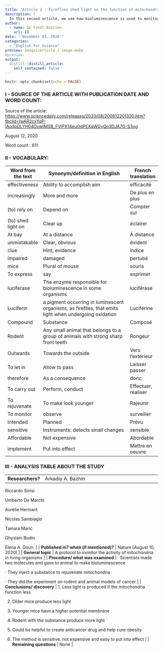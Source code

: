 ```yaml
---
title: "Article 2 : Fireflies shed light on the function of mitochondria"
description: |
  In this second article, we see how bioluminescence is used to monitor the activity of mitochondria.
author:
  - name: De Tandt Bastien
    url: {}
date: "`November 03, 2020`"
categories:
  - "English for Science"
preview: Image2/Article 2 image.webp
#preview: 
output:
  distill::distill_article:
    self_contained: false
---
```


```r
knitr::opts_chunk$set(echo = FALSE)
```

### I - SOURCE OF THE ARTICLE WITH PUBLICATION DATE AND WORD COUNT:

Source of the article: [https://www.sciencedaily.com/releases/2020/08/200812201330.htm?fbclid=IwAR2cxYqP-IAodpDLYH04DxwtMSB_FVjPX14euOdPEXqWGyQn3DJA7G-S3og](https://www.sciencedaily.com/releases/2020/08/200812201330.htm?fbclid=IwAR2cxYqP-IAodpDLYH04DxwtMSB_FVjPX14euOdPEXqWGyQn3DJA7G-S3og)

August 12, 2020

Word count : 611

### II - VOCABULARY: 

| Word from the text | Synonym/definition in English                                                                          | French translation  |
| ------------------ | ------------------------------------------------------------------------------------------------------ | ------------------- |
| effectiveness      | Ability to accomplish aim                                                                              | efficacité          |
| increasingly       | More and more                                                                                          | De plus en plus     |
| (to) rely on       | Depend on                                                                                              | Compter sur         |
| (to) shed light on | Clear up                                                                                               | éclairer            |
| At bay             | At a distance                                                                                          | À distance          |
| unmistakable       | Clear, obvious                                                                                         | évident             |
| clue               | Hint, evidence                                                                                         | indice              |
| impaired           | damaged                                                                                                | pertubé             |
| mice               | Plural of mouse                                                                                        | souris              |
| To express         | say                                                                                                    | exprimer            |
| luciferase         | The enzyme responsible for bioluminescence in some organisms                                           | luciférase          |
| Luciferin          | a pigment occurring in luminescent organisms, as fireflies, that emits light when undergoing oxidation | Luciférine          |
| Compound           | Substance                                                                                              | Composé             |
| Rodent             | Any small animal that belongs to a group of animals with strong sharp front teeth                      | Rongeur             |
| Outwards           | Towards the outside                                                                                    | Vers l’extérieur    |
| To let in          | Allow to pass                                                                                          | Laisser passer      |
| therefore          | As a consequence                                                                                       | donc                |
| To carry out       | Perform, conduct                                                                                       | Effectuer, réaliser |
| To rejuvenate      | To make look younger                                                                                   | Rajeunir            |
| To monitor         | observe                                                                                                | surveiller          |
| Intended           | Planned                                                                                                | Prévu               |
| sensitive          | Instruments: detects small changes                                                                     | sensible            |
| Affordable         | Not expensive                                                                                          | Abordable           |
| implement          | Put into effect                                                                                        | Mettre en oeuvre    |

### III - ANALYSIS TABLE ABOUT THE STUDY 

|                                        |                                                                                                                                                                                                                                                                                                                                              |
| -------------------------------------- | -------------------------------------------------------------------------------------------------------------------------------------------------------------------------------------------------------------------------------------------------------------------------------------------------------------------------------------------- |
| **Researchers?**                       | Arkadiy A. Bazhin

Riccardo Sinisi

Umberto De Marchi

Aurélie Hermant

Nicolas Sambiagio

Tamara Maric

Ghyslain Budin

Elena A. Goun.                                                                                                                                                                                                      |
| **Published in? when (if mentioned)?** | Nature (August 10, 2020)                                                                                                                                                                                                                                                                                                                     |
| **General topic**                      | A protocol to monitor the activity of mitochondria in living organisms                                                                                                                                                                                                                                                                       |
| **Procedure/ what was examined**       | · Scientists made two molecules and gave to animal to make bioluminescence

· They inject a substance to rejuvenate mitochondria

· They did the experiment on rodent and animal models of cancer                                                                                                                                            |
| **Conclusions/ discovery**             | 1. Less light is produced if the mitochondria function less

2. Older mice produce less light

3. Younger mice have a higher potential membrane

4. Rodent with the substance produce more light

5. Could be helpful to create anticancer drug and help cure obesity

6. The method is sensitive, not expensive and easy to put into effect |
| **Remaining questions**                | None                                                                                                                                                                                                                                                                                                                                         |
